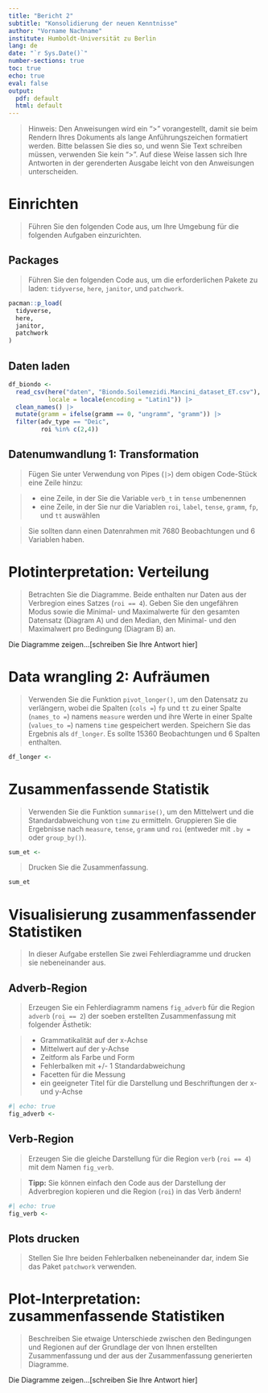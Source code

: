```yaml
---
title: "Bericht 2"
subtitle: "Konsolidierung der neuen Kenntnisse"
author: "Vorname Nachname"
institute: Humboldt-Universität zu Berlin
lang: de
date: "`r Sys.Date()`"
number-sections: true
toc: true
echo: true
eval: false
output:
  pdf: default
  html: default
---
```


> Hinweis: Den Anweisungen wird ein ">" vorangestellt, damit sie beim Rendern Ihres Dokuments als lange Anführungszeichen formatiert werden. Bitte belassen Sie dies so, und wenn Sie Text schreiben müssen, verwenden Sie kein ">". Auf diese Weise lassen sich Ihre Antworten in der gerenderten Ausgabe leicht von den Anweisungen unterscheiden.

# Einrichten

> Führen Sie den folgenden Code aus, um Ihre Umgebung für die folgenden Aufgaben einzurichten.

## Packages {.unnumbered}

> Führen Sie den folgenden Code aus, um die erforderlichen Pakete zu laden: `tidyverse`, `here`, `janitor`, und `patchwork`.

```r
pacman::p_load(
  tidyverse,
  here,
  janitor,
  patchwork
)
```

## Daten laden {.unnumbered}


```r
df_biondo <-
  read_csv(here("daten", "Biondo.Soilemezidi.Mancini_dataset_ET.csv"),
           locale = locale(encoding = "Latin1")) |> 
  clean_names() |> 
  mutate(gramm = ifelse(gramm == 0, "ungramm", "gramm")) |> 
  filter(adv_type == "Deic",
         roi %in% c(2,4))
```

## Datenumwandlung 1: Transformation {.unnumbered}

> Fügen Sie unter Verwendung von Pipes (`|>`) dem obigen Code-Stück eine Zeile hinzu:

>  + eine Zeile, in der Sie die Variable `verb_t` in `tense` umbenennen
  + eine Zeile, in der Sie nur die Variablen `roi`, `label`, `tense`, `gramm`, `fp`, und `tt` auswählen

> Sie sollten dann einen Datenrahmen mit 7680 Beobachtungen und 6 Variablen haben.

# Plotinterpretation: Verteilung

> Betrachten Sie die Diagramme. Beide enthalten nur Daten aus der Verbregion eines Satzes (`roi == 4`). Geben Sie den ungefähren Modus sowie die Minimal- und Maximalwerte für den gesamten Datensatz (Diagram A) und den Median, den Minimal- und den Maximalwert pro Bedingung (Diagram B) an.

Die Diagramme zeigen...[schreiben Sie Ihre Antwort hier]

# Data wrangling 2: Aufräumen

> Verwenden Sie die Funktion `pivot_longer()`, um den Datensatz zu verlängern, wobei die Spalten (`cols =`) `fp` und `tt` zu einer Spalte (`names_to = `) namens `measure` werden und ihre Werte in einer Spalte (`values_to = `) namens `time` gespeichert werden. Speichern Sie das Ergebnis als `df_longer`. Es sollte 15360 Beobachtungen und 6 Spalten enthalten.

```r
df_longer <-
```

# Zusammenfassende Statistik

> Verwenden Sie die Funktion `summarise()`, um den Mittelwert und die Standardabweichung von `time` zu ermitteln. Gruppieren Sie die Ergebnisse nach `measure`, `tense`, `gramm` und `roi` (entweder mit `.by =` oder `group_by()`).

```r
sum_et <-
```

> Drucken Sie die Zusammenfassung.

```r
sum_et
```

# Visualisierung zusammenfassender Statistiken

> In dieser Aufgabe erstellen Sie zwei Fehlerdiagramme und drucken sie nebeneinander aus.

## Adverb-Region {.unnumbered}

> Erzeugen Sie ein Fehlerdiagramm namens `fig_adverb` für die Region `adverb` (`roi == 2`) der soeben erstellten Zusammenfassung mit folgender Ästhetik:

>  + Grammatikalität auf der x-Achse
  + Mittelwert auf der y-Achse
  + Zeitform als Farbe und Form
  + Fehlerbalken mit +/- 1 Standardabweichung
  + Facetten für die Messung
  + ein geeigneter Titel für die Darstellung und Beschriftungen der x- und y-Achse
  
```r
#| echo: true
fig_adverb <-
```

## Verb-Region {.unnumbered}

> Erzeugen Sie die gleiche Darstellung für die Region `verb` (`roi == 4`) mit dem Namen `fig_verb`.

> **Tipp:** Sie können einfach den Code aus der Darstellung der Adverbregion kopieren und die Region (`roi`) in das Verb ändern!

```r
#| echo: true
fig_verb <-
```


## Plots drucken {.unnumbered}

> Stellen Sie Ihre beiden Fehlerbalken nebeneinander dar, indem Sie das Paket `patchwork` verwenden.


# Plot-Interpretation: zusammenfassende Statistiken

> Beschreiben Sie etwaige Unterschiede zwischen den Bedingungen und Regionen auf der Grundlage der von Ihnen erstellten Zusammenfassung und der aus der Zusammenfassung generierten Diagramme.

Die Diagramme zeigen...[schreiben Sie Ihre Antwort hier]




